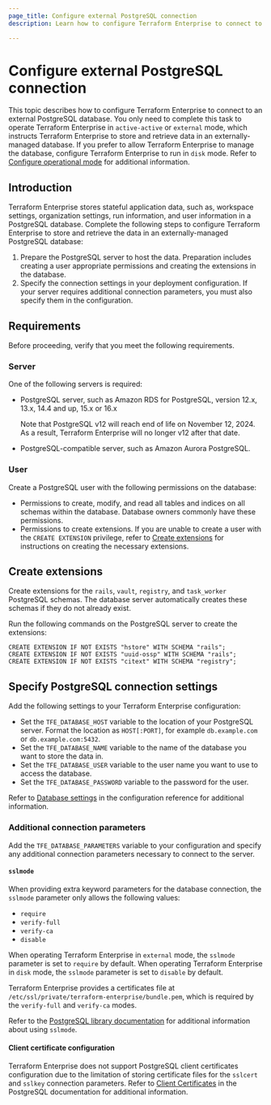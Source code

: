 ```yaml
---
page_title: Configure external PostgreSQL connection
description: Learn how to configure Terraform Enterprise to connect to an external PostgreSQL database so that your Terraform Enterprise instances can store stateful application data.

---
```


# Configure external PostgreSQL connection

This topic describes how to configure Terraform Enterprise to connect to an external PostgreSQL database. You only need to complete this task to operate Terraform Enterprise in `active-active` or `external` mode, which instructs Terraform Enterprise to store and retrieve data in an externally-managed database. If you prefer to allow Terraform Enterprise to manage the database, configure Terraform Enterprise to run in `disk` mode. Refer to [Configure operational mode](/terraform/enterprise/deploy/configuration/storage/configure-mode) for additional information.


## Introduction

Terraform Enterprise stores stateful application data, such as, workspace settings, organization settings, run information, and user information in a PostgreSQL database. Complete the following steps to configure Terraform Enterprise to store and retrieve the data in an externally-managed PostgreSQL database:

1. Prepare the PostgreSQL server to host the data. Preparation includes creating a user appropriate permissions and creating the extensions in the database.   
1. Specify the connection settings in your deployment configuration. If your server requires additional connection parameters, you must also specify them in the configuration. 

## Requirements

Before proceeding, verify that you meet the following requirements.

### Server

One of the following servers is required:

- PostgreSQL server, such as Amazon RDS for PostgreSQL, version 12.x, 13.x, 14.4 and up, 15.x or 16.x

  <Note>
  Note that PostgreSQL v12 will reach end of life on November 12, 2024. As a
  result, Terraform Enterprise will no longer v12 after that date.
  </Note>

- PostgreSQL-compatible server, such as Amazon Aurora PostgreSQL.


### User

Create a PostgreSQL user with the following permissions on the database:

- Permissions to create, modify, and read all tables and indices on all schemas within the database. Database owners commonly have these permissions.
- Permissions to create extensions. If you are unable to create a user with the `CREATE EXTENSION` privilege, refer to [Create extensions](#create-extensions) for instructions on creating the necessary extensions.

## Create extensions

Create extensions for the `rails`, `vault`, `registry`, and `task_worker` PostgreSQL schemas. The database server automatically creates these schemas if they do not already exist.

Run the following commands on the PostgreSQL server to create the extensions:

```shell-session
CREATE EXTENSION IF NOT EXISTS "hstore" WITH SCHEMA "rails";
CREATE EXTENSION IF NOT EXISTS "uuid-ossp" WITH SCHEMA "rails";
CREATE EXTENSION IF NOT EXISTS "citext" WITH SCHEMA "registry";
```

## Specify PostgreSQL connection settings

Add the following settings to your Terraform Enterprise configuration:

- Set the `TFE_DATABASE_HOST` variable to the location of your PostgreSQL server. Format the location as `HOST[:PORT]`, for example `db.example.com` or `db.example.com:5432`.
- Set the `TFE_DATABASE_NAME` variable to the name of the database you want to store the data in.
- Set the `TFE_DATABASE_USER` variable to the user name you want to use to access the database.
- Set the `TFE_DATABASE_PASSWORD` variable to the password for the user.

Refer to [Database settings](/terraform/enterprise/deploy/reference/configuration#database-settings) in the configuration reference for additional information.   

### Additional connection parameters

Add the `TFE_DATABASE_PARAMETERS` variable to your configuration and specify any additional connection parameters necessary to connect to the server.

#### `sslmode`

When providing extra keyword parameters for the database connection, the `sslmode` parameter only allows the following values: 
- `require` 
- `verify-full`
- `verify-ca`
-  `disable`  

When operating Terraform Enterprise in `external` mode, the `sslmode` parameter is set to `require` by default.
When operating Terraform Enterprise in `disk` mode, the `sslmode` parameter is set to `disable` by default.

Terraform Enterprise provides a certificates file at `/etc/ssl/private/terraform-enterprise/bundle.pem`, which is required by the `verify-full` and `verify-ca` modes. 

Refer to the [PostgreSQL library documentation](https://www.postgresql.org/docs/12/libpq-ssl.html) for additional information about using `sslmode`.

#### Client certificate configuration

Terraform Enterprise does not support PostgreSQL client certificates configuration due to the limitation of storing certificate files for the `sslcert` and `sslkey` connection parameters. Refer to [Client Certificates](https://www.postgresql.org/docs/12/libpq-ssl.html#LIBPQ-SSL-CLIENTCERT) in the PostgreSQL documentation for additional information.

